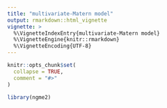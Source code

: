 ```yaml
---
title: "multivariate-Matern model"
output: rmarkdown::html_vignette
vignette: >
  %\VignetteIndexEntry{multivariate-Matern model}
  %\VignetteEngine{knitr::rmarkdown}
  %\VignetteEncoding{UTF-8}
---
```


```r
knitr::opts_chunk$set(
  collapse = TRUE,
  comment = "#>"
)
```

```r
library(ngme2)
```
